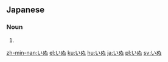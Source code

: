==Japanese==
===Noun===
{{ja-noun|h|rom=inu}}
# {{japdef|犬|[[dog]]}}

[[zh-min-nan:いぬ]]
[[el:いぬ]]
[[ku:いぬ]]
[[hu:いぬ]]
[[ja:いぬ]]
[[pl:いぬ]]
[[sv:いぬ]]